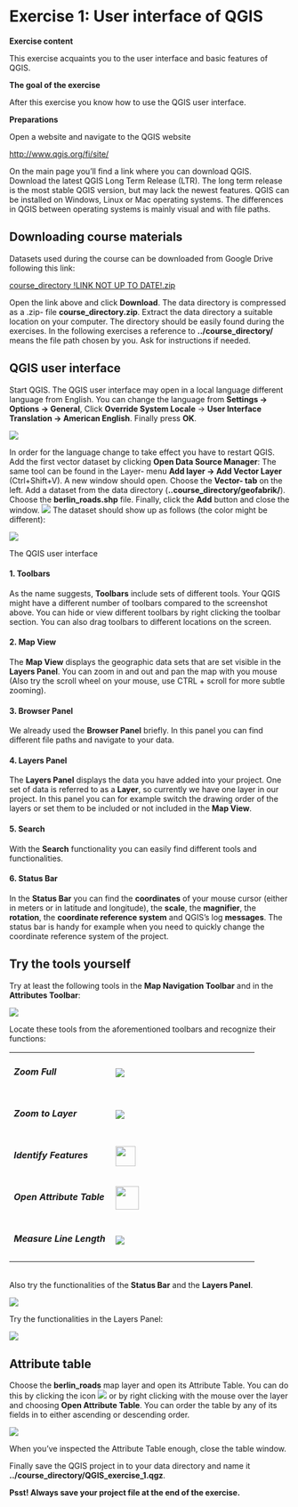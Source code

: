 # Exercise 1: User interface of QGIS

**Exercise content**

This exercise acquaints you to the user interface and basic features of QGIS.

**The goal of the exercise**

After this exercise you know how to use the QGIS user interface.

**Preparations**

Open a website and navigate to the QGIS website

::: note-box
<http://www.qgis.org/fi/site/>
:::

On the main page you'll find a link where you can download QGIS. Download the latest QGIS Long Term Release (LTR). The long term release is the most stable QGIS version, but may lack the newest features. QGIS can be installed on Windows, Linux or Mac operating systems. The differences in QGIS between operating systems is mainly visual and with file paths.

## Downloading course materials

Datasets used during the course can be downloaded from Google Drive following this link: 

::: note-box
[course_directory !LINK NOT UP TO DATE!.zip](https://google.com)
:::

Open the link above and click **Download**. The data directory is compressed as a .zip- file **course_directory.zip**. Extract the data directory a suitable location on your computer. The directory should be easily found during the exercises. In the following exercises a reference to **../course_directory/** means the file path chosen by you. Ask for instructions if needed.

## QGIS user interface

Start QGIS. The QGIS user interface may open in a local language different language from English. You can change the language from **Settings → Options → General**, Click **Override System Locale** → **User Interface Translation → American English**. Finally press **OK**.

![](img/exercise_1/image1.png)

In order for the language change to take effect you have to restart QGIS. Add the first vector dataset by clicking **Open Data Source Manager**: The same tool can be found in the Layer- menu **Add layer -\> Add Vector Layer** (Ctrl+Shift+V). A new window should open. Choose the **Vector- tab** on the left. Add a dataset from the data directory (**..course_directory/geofabrik/**). Choose the **berlin_roads.shp** file. Finally, click the **Add** button and close the window. ![](img/exercise_1/image2.png) The dataset should show up as follows (the color might be different):

![](img/exercise_1/image3.png)

The QGIS user interface

#### **1. Toolbars**

As the name suggests, **Toolbars** include sets of different tools. Your QGIS might have a different number of toolbars compared to the screenshot above. You can hide or view different toolbars by right clicking the toolbar section. You can also drag toolbars to different locations on the screen.

#### **2. Map View**

The **Map View** displays the geographic data sets that are set visible in the **Layers Panel**. You can zoom in and out and pan the map with you mouse (Also try the scroll wheel on your mouse, use CTRL + scroll for more subtle zooming).

#### **3. Browser Panel**

We already used the **Browser Panel** briefly. In this panel you can find different file paths and navigate to your data.

#### **4. Layers Panel**

The **Layers Panel** displays the data you have added into your project. One set of data is referred to as a **Layer**, so currently we have one layer in our project. In this panel you can for example switch the drawing order of the layers or set them to be included or not included in the **Map View**. 

#### **5. Search**

With the **Search** functionality you can easily find different tools and functionalities.

#### **6. Status Bar**

In the **Status Bar** you can find the **coordinates** of your mouse cursor (either in meters or in latitude and longitude), the **scale**, the **magnifier**, the **rotation**, the **coordinate reference system** and QGIS's log **messages**. The status bar is handy for example when you need to quickly change the coordinate reference system of the project.

## Try the tools yourself

Try at least the following tools in the **Map Navigation Toolbar** and in the **Attributes Toolbar**: 

![](img/exercise_1/image4.png)

Locate these tools from the aforementioned toolbars and recognize their functions:

+--------------------------------+---------------------------------------------+
| ##### **Zoom Full**            | ![](img/exercise_1/image5.png)              |
+--------------------------------+---------------------------------------------+
| ##### **Zoom to Layer**        | ![](img/exercise_1/image6.png)              |
+--------------------------------+---------------------------------------------+
| ##### **Identify Features**    | ![](img/exercise_1/image7.png){width="36"}  |
+--------------------------------+---------------------------------------------+
| ##### **Open Attribute Table** | ![](img/exercise_1/image8.png){width="42"}  |
+--------------------------------+---------------------------------------------+
| ##### **Measure Line Length**  | ![](img/exercise_1/image9.png)              |
+--------------------------------+---------------------------------------------+

\
Also try the functionalities of the **Status Bar** and the **Layers Panel**.

![](img/exercise_1/image10.png)

Try the functionalities in the Layers Panel:

![](img/exercise_1/image11.png)

## Attribute table

Choose the **berlin_roads** map layer and open its Attribute Table. You can do this by clicking the icon ![](img/exercise_1/image12.png) or by right clicking with the mouse over the layer and choosing **Open Attribute Table**. You can order the table by any of its fields in to either ascending or descending order.

![](img/exercise_1/image13.png)

When you've inspected the Attribute Table enough, close the table window.

Finally save the QGIS project in to your data directory and name it **../course_directory/QGIS_exercise_1.qgz**.

::: hint-box
**Psst! Always save your project file at the end of the exercise.**
:::
